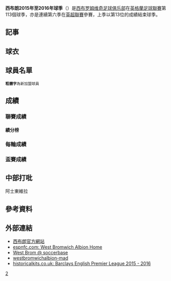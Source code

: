 {{noteTA|G1=Football|G2=EPL|G3=FAcup
|T=zh-hans:西布罗姆维奇2015年至2016年赛季; zh-hk:西布朗2015年至2016年球季;
|1=zh-hans:西布罗姆维奇; zh-hk:西布朗;
|2=zh-hans:西布罗姆维奇足球俱乐部; zh-hk:西布朗足球會;
}}
{{Infobox Football club season
| club               = [[西布罗姆维奇足球俱乐部|西布朗]]<br />''West Bromwich''
| season             = [[2015年至2016年英格蘭足球超級聯賽|2015–16年]]
| mgrtitle           = [[領隊_(足球)|主-{}-教練]]
| manager            = {{flagicon|WAL}} [[東尼·佩利斯|東尼·佩利斯]]
| chairman           = {{flagicon|UK}} {{tsl|en|Jeremy Peace|杰瑞米·皮尔斯|-{zh-hans:杰瑞米·皮尔斯; zh-hk:謝洛美·皮亞斯}-}}
| stdtitle           = 主場球場             
| stadium            = [[山楂球场|山楂球场]]
| league             = [[英格兰足球超级联赛|英超聯賽]]
| league result      = 第 {{0}}?  位
| cup1               = [[英格蘭足總盃|足總盃]]
| cup1 result        = 第？ 圈
| cup2               = [[英格蘭聯賽盃|聯賽盃]]
| cup2 result        = 第 ?  圈
| league topscorer   = ?球<br><!--{{flagicon|ENG}} [[赛度·巴拉希諾|-{zh-hans:赛度·巴拉希諾; zh-hk:沙迪奧·比拉希奴;}-]]<br>（Saido Berahino）-->
| season topscorer   =?球<br><!--{{flagicon|ENG}} [[赛度·巴拉希諾|-{zh-hans:赛度·巴拉希諾; zh-hk:沙迪奧·比拉希奴;}-]]<br>（Saido Berahino）-->
| highest attendance = 聯賽及所有賽事：？人 <br /><!--對 [[莱切斯特城足球俱乐部|-{zh-hans:莱切斯特城;zh-hk:李斯特城}-]] <br />（[[英超|英超]]，2015.04.11）-->
| lowest attendance  = 聯賽：？人 <br /><!--對 [[斯旺西城足球俱乐部|-{zh-hans:斯旺西; zh-hk:史雲斯;}-]]<br />（[[英超|英超]]，2015.02.11）--><br />所有賽事：？人 <br /><!--對 [[牛津联足球俱乐部|牛津聯]]<br />（[[英格蘭聯賽盃|聯賽盃]]，2014.08.26）-->
| average attendance =? 人<small>（只計主場聯賽）</small>
| prevseason         = [[西布朗2014年至2015年球季|2014–15]]
| nextseason         = [[西布朗2016年至2017年球季|2016–16]]
}}
'''西布朗2015年至2016年球季'''（{{lang-en|'''2015–16 West Bromwich Albion F.C. season'''}}）是[[西布罗姆维奇足球俱乐部|西布罗姆维奇足球俱乐部]]在[[英格蘭足球聯賽|英格蘭足球聯賽]]第113個球季，亦是連續第六季在[[英格兰足球超级联赛|英超聯賽]]參賽，上季以第13位的成績結束球季。

== 記事 ==

== 球衣 ==

== 球員名單 ==
<small>'''粗體字'''為新加盟球員</small>

== 成績 ==
=== 聯賽成績 ===
==== 績分榜 ====

=== 每輪成績 ===

=== 盃賽成績 ===

== 中部打吡 ==
;阿士東維拉

== 參考資料 ==
{{reflist}}

== 外部連結 ==
* [http://www.wba.co.uk 西布朗官方網站]{{Wayback|url=http://www.wba.co.uk/ |date=20131015031832 }}
* [http://www.espnfc.us/club/west-bromwich-albion/383/index espnfc.com: West Bromwich Albion Home] {{Wayback|url=http://www.espnfc.us/club/west-bromwich-albion/383/index |date=20150731184400 }}
* [http://www.soccerbase.com/teams/team.sd?team_id=2744#teamTabs=details West Brom @ soccerbase] {{Wayback|url=http://www.soccerbase.com/teams/team.sd?team_id=2744#teamTabs=details |date=20210413045635 }}
* [http://www.westbromwichalbion-mad.co.uk/ westbromwichalbion-mad] {{Wayback|url=http://www.westbromwichalbion-mad.co.uk/ |date=20210504212910 }}
* [http://www.historicalkits.co.uk/English_Football_League/season/2015-2016/premier-league.html historicalkits.co.uk: Barclays English Premier League 2015 - 2016]{{Wayback|url=http://www.historicalkits.co.uk/English_Football_League/season/2015-2016/premier-league.html |date=20150629061401 }}

{{西布罗姆维奇足球俱乐部}}

[[Category:西布罗姆维奇足球俱乐部|2]]